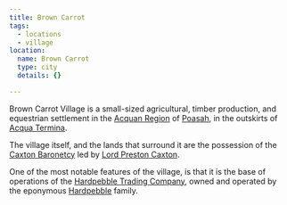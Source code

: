 ```yaml
---
title: Brown Carrot
tags:
  - locations
  - village
location:
  name: Brown Carrot
  type: city
  details: {}

---
```


Brown Carrot Village is a small-sized agricultural, timber production, and
equestrian settlement in the [Acquan Region](/locations/acqua) of
[Poasah](/locations/poasah), in the outskirts of
[Acqua Termina](/locations/acqua-termina).

The village itself, and the lands that surround it are the possession of the
[Caxton Baronetcy](/families/caxton/) led by
[Lord Preston Caxton](/characters/lord-preston-caxton/).

One of the most notable features of the village, is that it is the base of
operations of the
[Hardpebble Trading Company](/organizations/hardpebble-trading-company/),
owned and operated by the eponymous
[Hardpebble](/families/hardpebble/) family.
